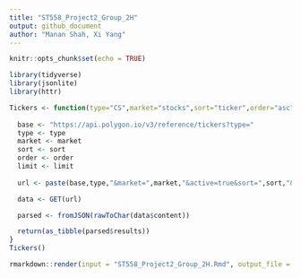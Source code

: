 ```yaml
---
title: "ST558_Project2_Group_2H"
output: github_document
author: "Manan Shah, Xi Yang"
---
```


```r
knitr::opts_chunk$set(echo = TRUE)
```

```r
library(tidyverse)
library(jsonlite)
library(httr)
```

```r
Tickers <- function(type="CS",market="stocks",sort="ticker",order="asc",limit=50){
  
  base <- "https://api.polygon.io/v3/reference/tickers?type="
  type <- type
  market <- market
  sort <- sort
  order <- order
  limit <- limit
  
  url <- paste(base,type,"&market=",market,"&active=true&sort=",sort,"&order=",order,"&limit=",limit,"&apiKey=OSOTVVjvsUEE8FFAyyX0n3XnWMpFdZv7",sep="")

  data <- GET(url)

  parsed <- fromJSON(rawToChar(data$content))

  return(as_tibble(parsed$results))
}
Tickers()
```

```r
rmarkdown::render(input = "ST558_Project2_Group_2H.Rmd", output_file = "ST558_Group_2H.md")
```
